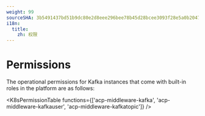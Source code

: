 ```yaml
---
weight: 99
sourceSHA: 3b5491437bd51b9dc80e2d8eee296bee78b45d28bcee3093f28e5a0b20472269
i18n:
  title:
    zh: 权限
---
```


# Permissions

The operational permissions for Kafka instances that come with built-in roles in the platform are as follows:

<K8sPermissionTable functions={['acp-middleware-kafka', 'acp-middleware-kafkauser', 'acp-middleware-kafkatopic']} />
